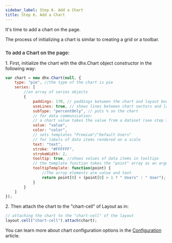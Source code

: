 ```yaml
---
sidebar_label: Step 6. Add a Chart
title: Step 6. Add a Chart
---          
```


It's time to add a chart on the page. 

The process of initializing a chart is similar to creating a grid or a toolbar.

<div style="font-weight:bold; color: rgb(65, 65, 65); padding-top: 10px; font-size: 15px;">To add a Chart on the page:</div>

1\. First, initialize the chart with the dhx.Chart object constructor in the following way:  

~~~js
var chart = new dhx.Chart(null, { 
	type: "pie", //the type of the chart is pie
	series: [ 
		//an array of series objects
	    {
    		paddings: 170, // paddings between the chart and layout borders
    		useLines: true, // shows lines between chart sectors and labels
    		subType: "percentOnly", // puts % on the chart
            // for data communication: 
            // a chart value takes the value from a dataset (see step 7)
			value: "value", 			
   			color: "color",
            // sets templates "Premium"/"Default Users" 
            // for labels of data items rendered on a scale 
    		text: "text", 
			stroke: "#FFFFFF",
    		strokeWidth: 2,
    		tooltip: true, //shows values of data items in tooltips
            // the template function takes the "point" array as an argument 
    		tooltipTemplate: function(point) { 			
				//The array elements are value and text
       			return point[0] + (point[0] > 1 ? " Users" : " User");
            }
		}
	]
});
~~~

2\. Then attach the chart to the "chart-cell" of Layout as in:

~~~js
// attaching the chart to the "chart-cell" of the layout
layout.cell("chart-cell").attach(chart);
~~~

You can learn more about chart configuration options in the [Configuration](/chart/configuration_properties) article.


<div id="tutorial_step">
    <a id="next_step" href="tutorial/basic_application/step7.md"></a>
</div>


